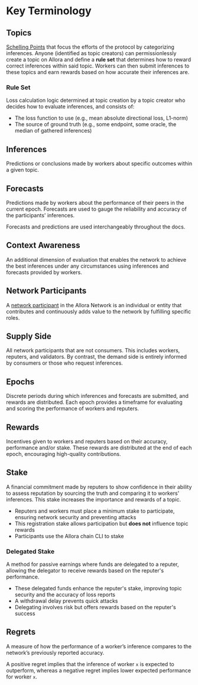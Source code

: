 
# Key Terminology

## Topics

[Schelling Points](https://en.wikipedia.org/wiki/Focal_point_(game_theory)) that focus the efforts of the protocol by categorizing inferences. Anyone (identified as topic creators) can permissionlessly create a topic on Allora and define a **rule set** that determines how to reward correct inferences within said topic. 
Workers can then submit inferences to these topics and earn rewards based on how accurate their inferences are.

### Rule Set

Loss calculation logic determined at topic creation by a topic creator who decides how to evaluate inferences, and consists of:

- The loss function to use (e.g., mean absolute directional loss, L1-norm)
- The source of ground truth (e.g., some endpoint, some oracle, the median of gathered inferences)

## Inferences

Predictions or conclusions made by workers about specific outcomes within a given topic. 

## Forecasts

Predictions made by workers about the performance of their peers in the current epoch. Forecasts are used to gauge the reliability and accuracy of the participants' inferences.

<Callout>
Forecasts and predictions are used interchangeably throughout the docs.
</Callout>

## Context Awareness

An additional dimension of evaluation that enables the network to achieve the best inferences under any circumstances using inferences and forecasts provided by workers.

## Network Participants

A [network participant](/home/participants) in the Allora Network is an individual or entity that contributes and continuously adds value to the network by fulfilling specific roles.

## Supply Side

All network participants that are not consumers. This includes workers, reputers, and validators. By contrast, the demand side is entirely informed by consumers or those who request inferences.

## Epochs

Discrete periods during which inferences and forecasts are submitted, and rewards are distributed. Each epoch provides a timeframe for evaluating and scoring the performance of workers and reputers.

## Rewards

Incentives given to workers and reputers based on their accuracy, performance and/or stake. These rewards are distributed at the end of each epoch, encouraging high-quality contributions.

## Stake

A financial commitment made by reputers to show confidence in their ability to assess reputation by sourcing the truth and comparing it to workers' inferences. 
This stake increases the importance and rewards of a topic. 

- Reputers and workers must place a minimum stake to participate, ensuring network security and preventing attacks 
- This registration stake allows participation but **does not** influence topic rewards
- Participants use the Allora chain CLI to stake

### Delegated Stake

A method for passive earnings where funds are delegated to a reputer, allowing the delegator to receive rewards based on the reputer's performance. 
- These delegated funds enhance the reputer's stake, improving topic security and the accuracy of loss reports
- A withdrawal delay prevents quick attacks
- Delegating involves risk but offers rewards based on the reputer's success

## Regrets

A measure of how the performance of a worker’s inference compares to the network’s previously reported accuracy.

A positive regret implies that the inference of worker `x` is expected to outperform, whereas a negative regret implies lower expected performance for worker `x`.
